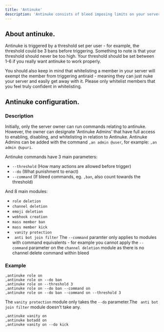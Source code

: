 ```yaml
---
title: 'Antinuke'
description: 'Antinuke consists of bleed imposing limits on your server staff to prevent the destruction of your server or an administrator overstepping their boundries.'
---
```

## About antinuke.
Antinuke is triggered by a threshold set per user - for example, the threshold could be 3 bans before triggering. Something to note is that your threshold should never be too high. Your threshold should be set between 1-6 if you really want antinuke to work properly.

You should also keep in mind that whitelisting a member in your server will exempt the member from triggering antiraid - meaning they can just nuke your server and easily get away with it. Please only whitelist members that you feel truly confident in whitelisting.

## Antinuke configuration.
### Description
Initially, only the server owner can run commands relating to antinuke. However, the owner can designate 'Antinuke Admins' that have full access to enabling, disabling, and whitelisting in relation to Antinuke. Antinuke Admins can be added with the command `,an admin @user`, for example: `,an admin @upuri`.

Antinuke commands have 3 main parameters:
- `--threshold` (How many actions are allowed before trigger)
- `--do` (What punishment to enact)
- `--command` (If bleed commands, eg. `,ban`, also count towards the threshold)

And 8 main modules:
- `role deletion`
- `channel deletion`
- `emoji deletion`
- `webhook creation`
- `mass member ban`
- `mass member kick`
- ` vanity protection`
- ` anti bot join filter`
<Info>The `--command` paramter only applies to modules with command equivalents - for example you cannot apply the `--command` parameter on the `channel deletion` module as there is no channel delete command within bleed</Info>
### Example
```
,antinuke role on
,antinuke role on --do ban
,antinuke role on --threshold 3
,antinuke role on --do ban --command on
,antinuke role on --do ban --command on --threshold 3
```
<Warning>The `vanity protection` module only takes the `--do` parameter.The ` anti bot join filter` module doesn't take any.</Warning>
```
,antinuke vanity on 
,antinuke botadd on
,antinuke vanity on --do kick
```




